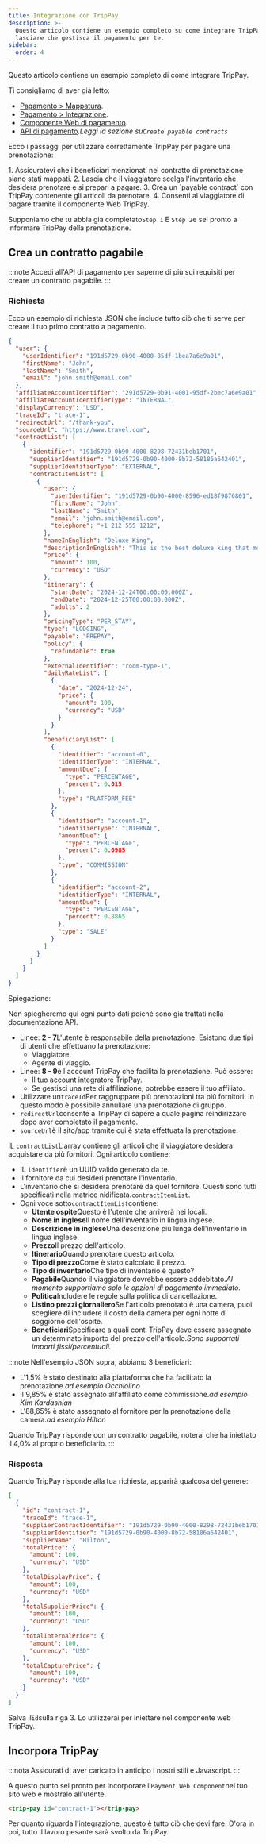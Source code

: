 ```yaml
---
title: Integrazione con TripPay
description: >-
  Questo articolo contiene un esempio completo su come integrare TripPay e come
  lasciare che gestisca il pagamento per te.
sidebar:
  order: 4
---
```


Questo articolo contiene un esempio completo di come integrare TripPay.

Ti consigliamo di aver già letto:

* [Pagamento > Mappatura](/payment/mapping).
* [Pagamento > Integrazione](/payment/integration).
* [Componente Web di pagamento](/developers/web-components/#payment).
* [API di pagamento](/developers/apis/#payment-api).*Leggi la sezione su`Create payable contracts`*

Ecco i passaggi per utilizzare correttamente TripPay per pagare una prenotazione:

<Steps>
  1. Assicuratevi che i beneficiari menzionati nel contratto di prenotazione siano stati mappati.
  2. Lascia che il viaggiatore scelga l'inventario che desidera prenotare e si prepari a pagare.
  3. Crea un `payable contract` con TripPay contenente gli articoli da prenotare.
  4. Consenti al viaggiatore di pagare tramite il componente Web TripPay.
</Steps>


Supponiamo che tu abbia già completato`Step 1` E `Step 2`e sei pronto a informare TripPay della prenotazione.

## Crea un contratto pagabile

:::note
Accedi all'API di pagamento per saperne di più sui requisiti per creare un contratto pagabile.
:::

### Richiesta

Ecco un esempio di richiesta JSON che include tutto ciò che ti serve per creare il tuo primo contratto a pagamento.

```json {3-6, 8-9}
{
  "user": {
    "userIdentifier": "191d5729-0b90-4000-85df-1bea7a6e9a01",
    "firstName": "John",
    "lastName": "Smith",
    "email": "john.smith@email.com"
  },
  "affiliateAccountIdentifier": "291d5729-0b91-4001-95df-2bec7a6e9a01",
  "affiliateAccountIdentifierType": "INTERNAL",
  "displayCurrency": "USD",
  "traceId": "trace-1",
  "redirectUrl": "/thank-you",
  "sourceUrl": "https://www.travel.com",
  "contractList": [
    {
      "identifier": "191d5729-0b90-4000-8298-72431beb1701",
      "supplierIdentifier": "191d5729-0b90-4000-8b72-58186a642401",
      "supplierIdentifierType": "EXTERNAL",
      "contractItemList": [
        {
          "user": {
            "userIdentifier": "191d5729-0b90-4000-8596-ed18f9876801",
            "firstName": "John",
            "lastName": "Smith",
            "email": "john.smith@email.com",
            "telephone": "+1 212 555 1212",
          },
          "nameInEnglish": "Deluxe King",
          "descriptionInEnglish": "This is the best deluxe king that money can buy.",
          "price": {
            "amount": 100,
            "currency": "USD"
          },
          "itinerary": {
            "startDate": "2024-12-24T00:00:00.000Z",
            "endDate": "2024-12-25T00:00:00.000Z",
            "adults": 2
          },
          "pricingType": "PER_STAY",
          "type": "LODGING",
          "payable": "PREPAY",
          "policy": {
            "refundable": true
          },
          "externalIdentifier": "room-type-1",
          "dailyRateList": [
            {
              "date": "2024-12-24",
              "price": {
                "amount": 100,
                "currency": "USD"
              }
            }
          ],
          "beneficiaryList": [
            {
              "identifier": "account-0",
              "identifierType": "INTERNAL",
              "amountDue": {
                "type": "PERCENTAGE",
                "percent": 0.015
              },
              "type": "PLATFORM_FEE"
            },
            {
              "identifier": "account-1",
              "identifierType": "INTERNAL",
              "amountDue": {
                "type": "PERCENTAGE",
                "percent": 0.0985
              },
              "type": "COMMISSION"
            },
            {
              "identifier": "account-2",
              "identifierType": "INTERNAL",
              "amountDue": {
                "type": "PERCENTAGE",
                "percent": 0.8865
              },
              "type": "SALE"
            }
          ]
        }
      ]
    }
  ]
}
```

Spiegazione:

Non spiegheremo qui ogni punto dati poiché sono già trattati nella documentazione API.

* Linee: **2 - 7**L'utente è responsabile della prenotazione. Esistono due tipi di utenti che effettuano la prenotazione:
  * Viaggiatore.
  * Agente di viaggio.
* Linee: **8 - 9**è l'account TripPay che facilita la prenotazione. Può essere:
  * Il tuo account integratore TripPay.
  * Se gestisci una rete di affiliazione, potrebbe essere il tuo affiliato.
* Utilizzare un`traceId`Per raggruppare più prenotazioni tra più fornitori. In questo modo è possibile annullare una prenotazione di gruppo.
* `redirectUrl`consente a TripPay di sapere a quale pagina reindirizzare dopo aver completato il pagamento.
* `sourceUrl`è il sito/app tramite cui è stata effettuata la prenotazione.

IL `contractList`L'array contiene gli articoli che il viaggiatore desidera acquistare da più fornitori. Ogni articolo contiene:

* IL `identifier`è un UUID valido generato da te.
* Il fornitore da cui desideri prenotare l'inventario.
* L'inventario che si desidera prenotare da quel fornitore. Questi sono tutti specificati nella matrice nidificata.`contractItemList`.
* Ogni voce sotto`contractItemList`contiene:
  * **Utente ospite**Questo è l'utente che arriverà nei locali.
  * **Nome in inglese**Il nome dell'inventario in lingua inglese.
  * **Descrizione in inglese**Una descrizione più lunga dell'inventario in lingua inglese.
  * **Prezzo**Il prezzo dell'articolo.
  * **Itinerario**Quando prenotare questo articolo.
  * **Tipo di prezzo**Come è stato calcolato il prezzo.
  * **Tipo di inventario**Che tipo di inventario è questo?
  * **Pagabile**Quando il viaggiatore dovrebbe essere addebitato.*Al momento supportiamo solo le opzioni di pagamento immediato.*
  * **Politica**Includere le regole sulla politica di cancellazione.
  * **Listino prezzi giornaliero**Se l'articolo prenotato è una camera, puoi scegliere di includere il costo della camera per ogni notte di soggiorno dell'ospite.
  * **Beneficiari**Specificare a quali conti TripPay deve essere assegnato un determinato importo del prezzo dell'articolo.*Sono supportati importi fissi/percentuali.*

:::note
Nell'esempio JSON sopra, abbiamo 3 beneficiari:

* L'1,5% è stato destinato alla piattaforma che ha facilitato la prenotazione.*ad esempio Occhiolino*
* Il 9,85% è stato assegnato all'affiliato come commissione.*ad esempio Kim Kardashian*
* L'88,65% è stato assegnato al fornitore per la prenotazione della camera.*ad esempio Hilton*

Quando TripPay risponde con un contratto pagabile, noterai che ha iniettato il 4,0% al proprio beneficiario.
:::

### Risposta

Quando TripPay risponde alla tua richiesta, apparirà qualcosa del genere:

```json {3}
[
  {
    "id": "contract-1",
    "traceId": "trace-1",
    "supplierContractIdentifier": "191d5729-0b90-4000-8298-72431beb1701",
    "supplierIdentifier": "191d5729-0b90-4000-8b72-58186a642401",
    "supplierName": "Hilton",
    "totalPrice": {
      "amount": 100,
      "currency": "USD"
    },
    "totalDisplayPrice": {
      "amount": 100,
      "currency": "USD"
    },
    "totalSupplierPrice": {
      "amount": 100,
      "currency": "USD"
    },
    "totalInternalPrice": {
      "amount": 100,
      "currency": "USD"
    },
    "totalCapturePrice": {
      "amount": 100,
      "currency": "USD"
    }
  }
]
```

Salva il`id`sulla riga 3. Lo utilizzerai per iniettare nel componente web TripPay.

## Incorpora TripPay

:::nota
Assicurati di aver caricato in anticipo i nostri stili e Javascript.
:::

A questo punto sei pronto per incorporare il`Payment Web Component`nel tuo sito web e mostralo all'utente.

```html
<trip-pay id="contract-1"></trip-pay>
```

Per quanto riguarda l'integrazione, questo è tutto ciò che devi fare. D'ora in poi, tutto il lavoro pesante sarà svolto da TripPay.


